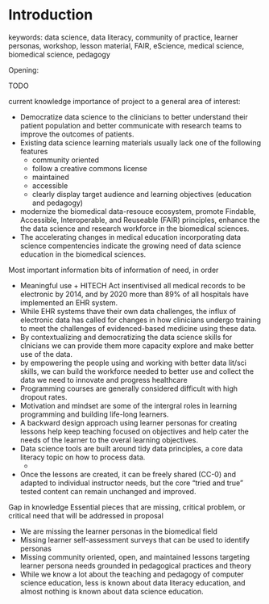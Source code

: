 Introduction
============

<!--
NIH's mission is to seek fundamental knowledge about the nature and behavior of living systems and the application of that knowledge to enhance health, lengthen life, and reduce the burdens of illness and disability.
Among the goals of the agency are to develop, maintain, and renew scientific human and physical resources to ensure a continued high return on the public investment in research, and to exemplify and promote the highest level of scientific integrity, public accountability, and social responsibility in the conduct of science.
In realizing these goals, the NIH provides leadership and direction to programs designed to improve the health of the Nation by conducting and supporting research in various areas.
-->

keywords:
data science,
data literacy,
community of practice,
learner personas,
workshop,
lesson material,
FAIR,
eScience,
medical science,
biomedical science,
pedagogy

Opening:

TODO

<!--
Write up to four bullets that
similarly convey the importance of your project to a general area of interest. Prioritize those
bullets in terms of which ones most closely reflect exactly what your project will be about.
-->

current knowledge
importance of project to a general area of interest:

- Democratize data science to the clinicians to better understand their patient population and better communicate with research teams to improve the outcomes of patients.
- Existing data science learning materials usually lack one of the following features
  - community oriented
  - follow a creative commons license
  - maintained
  - accessible
  - clearly display target audience and learning objectives (education and pedagogy)
- modernize the biomedical data-resouce ecosystem, promote Findable, Accessible, Interoperable, and Reuseable (FAIR) principles, enhance the the data science and research workforce in the biomedical sciences.
- The accelerating changes in medical education incorporating data science compentencies indicate the growing need of data science education in the biomedical sciences.

<!--
https://dl.acm.org/doi/abs/10.1145/2729094.2742597
https://ieeexplore.ieee.org/abstract/document/7016357
https://www-tandfonline-com.ezproxy.lib.vt.edu/doi/pdf/10.1076/csed.13.2.137.14200?needAccess=true
https://blog.definitivehc.com/hospital-ehr-adoption
  According to Definitive Healthcare data from 2020, more than 89 percent of all hospitals have implemented inpatient or ambulatory EHR systems.
-->

Most important information bits of information of need, in order

- Meaningful use + HITECH Act insentivised all medical records to be electronic by 2014, and by 2020 more than 89% of all hospitals have implemented an EHR system.
- While EHR systems thave their own data challenges, the influx of electronic data has called for changes in how clinicians undergo training to meet the challenges of evidenced-based medicine using these data.
- By contextualizing and democratizing the data science skills for clnicians we can provide them
more capacity explore and make better use of the data.
- by empowering the people using and working with better data lit/sci skills, we can build the workforce needed to better use and collect the data we need to innovate and progress healthcare
- Programming courses are generally considered difficult with high dropout rates.
- Motivation and mindset are some of the intergral roles in learning programming and building life-long learners.
- A backward design approach using learner personas for creating lessons help keep teaching focused on objectives and help cater the needs of the learner to the overal learning objectives.
- Data science tools are built around tidy data principles, a core data literacy topic on how to process data.
  - <list parts of tidy data>
- Once the lessons are created, it can be freely shared (CC-0) and adapted to individual instructor needs, but the core "tried and true" tested content can remain unchanged and improved.

Gap in knowledge
Essential pieces that are missing, critical problem, or critical need that will be addressed in proposal

- We are missing the learner personas in the biomedical field
- Missing learner self-assessment surveys that can be used to identify personas
- Missing community oriented, open, and maintained lessons targeting learner persona needs grounded in pedagogical practices and theory
- While we know a lot about the teaching and pedagogy of computer science education,
less is known about data literacy education,
and almost nothing is known about data science education.


<!--

Catchy opening sentence.

3-4 sentences highlghting important facts and educate why this is an important topic.
Set the scene for presenting the knowledge gap, problem, or critical need.

Then adresss them.

Reviewers should fully  understand there is a problem to be addressed.
Have enough knowledge to appreciate why there is a problem and can understand the application.

-->


<!--
https://www.healthcarelaw-blog.com/the-electronic-medical-records-emr-mandate/

Patient Protection and Affordable Care Act (PPACA), and its constitutionality ruling by the United States Supreme Court last June 28, 2012, healthcare reform is on its way. A mandate requiring electronic medical records for all practitioners is a part of PPACA and is set to take effect in 2014. Some mandates included in the Health Insurance Portability and Accountability Act (HIPAA) have been included in and strengthened under the PPACA.

EHR adoption: https://www.healthit.gov/buzz-blog/from-the-onc-desk/survey-ehr-incentive-program
https://onlinelibrary.wiley.com/doi/abs/10.1111/1475-6773.12135
clinical benefits in using EHRs, including that they helped physicians access records remotely (81%), and alerted providers of a critical lab value (62%). Most importantly, 78% of respondents said that EHRs “overall, enhanced patient care”.


https://www.cdc.gov/ehrmeaningfuluse/introduction.html
Health Information Technology for Economic and Clinical Health (HITECH) Act


https://www.statnews.com/2020/03/27/government-rules-led-electronic-health-records-astray-its-time-to-reimagine-them/

It was clear to me from the beginning of the new ONC testing protocols that almost no clinical oversight had gone into their development.
Systematized Nomenclature of Medicine — what everyone calls SNOMED — codes
complexity and reliance on rigid coding systems
no uniformity in the design of the back-end data. For example, one set of diagnosis codes (ICD-10) was required for reimbursement, while another more complex set of diagnosis codes (SNOMED) was required to document patient care
The net effect is that a patient’s clinical issues are stored in two incompatible formats

https://www.healthaffairs.org/doi/abs/10.1377/hlthaff.2017.1254
Merit-based Incentive Payment System (MIPS), users must report quality measures


https://med.stanford.edu/content/dam/sm/ehr/documents/EHR-Poll-Presentation.pdf
59% of physicians users felt that their EHR needed a “complete overhaul.” Users estimated that 62% of their time was spent entering data into the EHR, leaving only 38% of their time to be spent directly with patients. 

search: https://pubmed.ncbi.nlm.nih.gov/?term=%22Electronic+Health+Records%22%5BMesh%5D+AND+burnout%5Bti%5D
EHR physican burnout

https://dashboard.healthit.gov/evaluations/data-briefs/non-federal-acute-care-hospital-ehr-adoption-2008-2015.php
    Nearly all reported hospitals (96%) possessed a certified EHR technology in 2015.
    In 2015, 84% of hospitals adopted at least a Basic EHR system; this represents a 9-fold increase since 2008.
    In 2015, Basic EHR adoption rates increased by 11% from 2014.

https://www.healthcarelaw-blog.com/the-electronic-medical-records-emr-mandate/
With the passage of the Patient Protection and Affordable Care Act (PPACA), and its constitutionality ruling by the United States Supreme Court last June 28, 2012, healthcare reform is on its way. A mandate requiring electronic medical records for all practitioners is a part of PPACA and is set to take effect in 2014. Some mandates included in the Health Insurance Portability and Accountability Act (HIPAA) have been included in and strengthened under the PPACA.

Funding for the EMR legislation will cover a span of 10 years. By the end of that time, it is hoped that all practices will have implemented electronic medical records. Incentive programs are available through the federal government. Some professionals meeting federal requirements for EMRs can get up to $44,000 through the Medicare Electronic Health Records Incentive Program. Others who are providing service to patients in a Health Professional Shortage Area might qualify for incentives in excess of $44,000. Incentives for institutions are significantly higher, starting at $2 million, but the requirements are stiffer than for individual professionals.

https://www.ncbi.nlm.nih.gov/pmc/articles/PMC4902473/
EHR-adoption and patient outcomes
similar outcomes in ehr hospitals and non ehr hospitals wrt medical and surgical care
To date, we have not yet seen the promised benefits of EHR systems on patient outcomes in the inpatient setting. EHRs may play a smaller role than expected in patient outcomes and overall quality of care.

https://www.mgma.com/getattachment/a6acc774-b5ce-44b1-b98c-d6dcc824db60/MGMA-Annual-Regulatory-Burden-Report-Final.pdf.aspx?lang=en-US&ext=.pdf
In a survey conducted by the Medical Group Management Association, 76% of respondents felt that MIPS reporting played no role in improving patients’ clinical outcomes.

# https://kristinmullertranscription.com/what-is-the-emr-mandate/
ehr mandaate timeline

# https://healthitanalytics.com/news/healthcare-big-data-analytics-in-med-school-marks-turning-point
NYU School of Medicine, which requires students to demonstrate big data competencies like defining patient panels, using population health management data to coordinate care, and chart the evolution of the healthcare continuum may seem like it was designed for older physicians who received their education in a paper-bound, fee-for-service universe.
https://ace.iime.cloud//
AMA Accelerating Change in Medical Education Program.
https://www.ama-assn.org/amaone/accelerating-change-medical-education

- disconnect between the expert committees workign with the data, and the practioners working with patients as evidenced by the ICD-10 diagnosis codes for reimbursement, and the SNOMED diagnosis codes for patient care.
  - EMR support clincial practice at point-of-care versus adminstrative claims data for insurance reimbursement
- with so many different coding schemes and communication protocols and database harmonization methods (e.g., HL7, FHIR, and OMOP) democratize the data science skills for the biomedical community.
- During the rollout, clinical benefits were observed with 78% reporting that EHRs enhanced patient care overall.
- However by 2018,
59% of physicians users felt that their EHR needed a “complete overhaul.”,
being a factor in clinician burnout.
"Critics complain of complex rigid user interfaces, interminable cascading check boxes, lack of clinical content, and a focus on business and regulatory issues instead of patient care."
-The fact that so many different coding schemes (28?) and communication protocls
-Fast Healthcare Interoperability Resources (FHIR) and OMOP standards are a few ways this problem has been approached.
- That systematically explores domakn influence on data literary and data sci apps
-->


